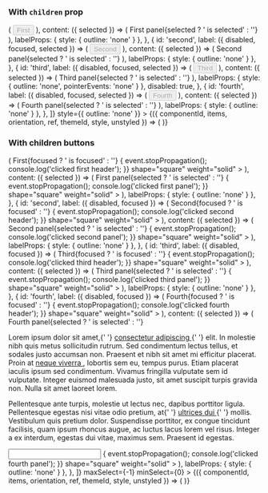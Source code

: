 
<PageTitle src="compositions/Accordion" title="Accordion" />
<Subtitle />
<Description />
<Primary />
<ArgsTable story={PRIMARY_STORY} />
<Stories />

### With `children` prop

<Canvas>
  <Accordion
    unstyled
    initialSelected={['second']}
    items={[
      {
        id: 'first',
        label: ({ disabled, focused, selected }) => (
          <Rhythm my={2}>
            <Button
              fullWidth
              align="left"
              as="div"
              color="neutral"
              disabled={disabled}
              focused={focused}
              shape="brick"
              tabIndex={-1}
              weight={selected ? 'shaded' : 'outlined'}
            >
              First
            </Button>
          </Rhythm>
        ),
        content: ({ selected }) => (
          <Typography as="h4" color="primary" heading="h4">
            First panel{selected ? ' is selected' : ''}
          </Typography>
        ),
        labelProps: { style: { outline: 'none' } },
      },
      {
        id: 'second',
        label: ({ disabled, focused, selected }) => (
          <Rhythm my={2}>
            <Button
              fullWidth
              align="left"
              as="div"
              color="neutral"
              disabled={disabled}
              focused={focused}
              shape="brick"
              tabIndex={-1}
              weight={selected ? 'shaded' : 'outlined'}
            >
              Second
            </Button>
          </Rhythm>
        ),
        content: ({ selected }) => (
          <Typography as="h4" color="primary" heading="h4">
            Second panel{selected ? ' is selected' : ''}
          </Typography>
        ),
        labelProps: { style: { outline: 'none' } },
      },
      {
        id: 'third',
        label: ({ disabled, focused, selected }) => (
          <Rhythm my={2}>
            <Button
              fullWidth
              align="left"
              as="div"
              color="neutral"
              disabled={disabled}
              focused={focused}
              shape="brick"
              tabIndex={-1}
              weight={selected ? 'shaded' : 'outlined'}
            >
              Third
            </Button>
          </Rhythm>
        ),
        content: ({ selected }) => (
          <Typography as="h4" color="primary" heading="h4">
            Third panel{selected ? ' is selected' : ''}
          </Typography>
        ),
        labelProps: { style: { outline: 'none', pointerEvents: 'none' } },
        disabled: true,
      },
      {
        id: 'fourth',
        label: ({ disabled, focused, selected }) => (
          <Rhythm my={2}>
            <Button
              fullWidth
              align="left"
              as="div"
              color="neutral"
              disabled={disabled}
              focused={focused}
              shape="brick"
              tabIndex={-1}
              weight={selected ? 'shaded' : 'outlined'}
            >
              Fourth
            </Button>
          </Rhythm>
        ),
        content: ({ selected }) => (
          <Typography as="h4" color="primary" heading="h4">
            Fourth panel{selected ? ' is selected' : ''}
          </Typography>
        ),
        labelProps: { style: { outline: 'none' } },
      },
    ]}
    style={{ outline: 'none' }}
  >
    {({ componentId, items, orientation, ref, themeId, style, unstyled }) => (
      <AccordionContainer orientation={orientation} style={{ ...style, border: 'none' }}>
        <AccordionList
          componentId={componentId}
          items={items}
          orientation={orientation}
          ref={ref}
          style={{
            alignItems: 'center',
            display: 'flex',
            flexDirection: orientation === 'vertical' ? 'column' : 'row',
            outline: 'none',
          }}
          themeId={themeId}
          unstyled={unstyled}
        />
      </AccordionContainer>
    )}
  </Accordion>
</Canvas>

### With children buttons

<Canvas>
  <Accordion
    unstyled
    initialSelected={['first']}
    items={[
      {
        id: 'first',
        label: ({ disabled, focused }) => (
          <Rhythm pl={5} pr={3} py={3}>
            <Paper bordered full color={focused ? 'accent' : 'primary'}>
              <Flex full alignItems="center" direction="row" justifyContent="space-between">
                <span>First{focused ? ' is focused' : ''}</span>
                <IconButton
                  color={!focused && 'neutral'}
                  contrast={focused}
                  disabled={disabled}
                  onClick={event => {
                    event.stopPropagation();
                    console.log('clicked first header');
                  }}
                  shape="square"
                  weight="solid"
                >
                  <TimesIcon scale="small" />
                </IconButton>
              </Flex>
            </Paper>
          </Rhythm>
        ),
        content: ({ selected }) => (
          <Rhythm pl={5} pr={3} py={3}>
            <Paper full bordered={['vertical', 'bottom']} color="primary">
              <Flex full alignItems="center" direction="row" justifyContent="space-between">
                <span>First panel{selected ? ' is selected' : ''}</span>
                <IconButton
                  as="div"
                  color="neutral"
                  onClick={event => {
                    event.stopPropagation();
                    console.log('clicked first panel');
                  }}
                  shape="square"
                  weight="solid"
                >
                  <CheckIcon scale="small" />
                </IconButton>
              </Flex>
            </Paper>
          </Rhythm>
        ),
        labelProps: { style: { outline: 'none' } },
      },
      {
        id: 'second',
        label: ({ disabled, focused }) => (
          <Rhythm full pl={5} pr={3} py={3}>
            <Paper bordered full color={focused ? 'accent' : 'primary'}>
              <Flex full alignItems="center" direction="row" justifyContent="space-between">
                <span>Second{focused ? ' is focused' : ''}</span>
                <IconButton
                  color={!focused && 'neutral'}
                  contrast={focused}
                  disabled={disabled}
                  onClick={event => {
                    event.stopPropagation();
                    console.log('clicked second header');
                  }}
                  shape="square"
                  weight="solid"
                >
                  <TimesIcon scale="small" />
                </IconButton>
              </Flex>
            </Paper>
          </Rhythm>
        ),
        content: ({ selected }) => (
          <Rhythm pl={5} pr={3} py={3}>
            <Paper full bordered={['vertical', 'bottom']} color="primary">
              <Flex full alignItems="center" direction="row" justifyContent="space-between">
                <span>Second panel{selected ? ' is selected' : ''}</span>
                <IconButton
                  as="div"
                  color="neutral"
                  onClick={event => {
                    event.stopPropagation();
                    console.log('clicked second panel');
                  }}
                  shape="square"
                  weight="solid"
                >
                  <CheckIcon scale="small" />
                </IconButton>
              </Flex>
            </Paper>
          </Rhythm>
        ),
        labelProps: { style: { outline: 'none' } },
      },
      {
        id: 'third',
        label: ({ disabled, focused }) => (
          <Rhythm pl={5} pr={3} py={3}>
            <Paper bordered full color={focused ? 'accent' : 'primary'}>
              <Flex full alignItems="center" direction="row" justifyContent="space-between">
                <span>Third{focused ? ' is focused' : ''}</span>
                <IconButton
                  color={!focused && 'neutral'}
                  contrast={focused}
                  disabled={disabled}
                  onClick={event => {
                    event.stopPropagation();
                    console.log('clicked third header');
                  }}
                  shape="square"
                  weight="solid"
                >
                  <TimesIcon scale="small" />
                </IconButton>
              </Flex>
            </Paper>
          </Rhythm>
        ),
        content: ({ selected }) => (
          <Rhythm pl={5} pr={3} py={3}>
            <Paper full bordered={['vertical', 'bottom']} color="primary">
              <Flex full alignItems="center" direction="row" justifyContent="space-between">
                <span>Third panel{selected ? ' is selected' : ''}</span>
                <IconButton
                  as="div"
                  color="neutral"
                  onClick={event => {
                    event.stopPropagation();
                    console.log('clicked third panel');
                  }}
                  shape="square"
                  weight="solid"
                >
                  <CheckIcon scale="small" />
                </IconButton>
              </Flex>
            </Paper>
          </Rhythm>
        ),
        labelProps: { style: { outline: 'none' } },
      },
      {
        id: 'fourth',
        label: ({ disabled, focused }) => (
          <Rhythm pl={5} pr={3} py={3}>
            <Paper bordered full color={focused ? 'accent' : 'primary'}>
              <Flex full alignItems="center" direction="row" justifyContent="space-between">
                <span>Fourth{focused ? ' is focused' : ''}</span>
                <IconButton
                  color={!focused && 'neutral'}
                  contrast={focused}
                  disabled={disabled}
                  onClick={event => {
                    event.stopPropagation();
                    console.log('clicked fourth header');
                  }}
                  shape="square"
                  weight="solid"
                >
                  <TimesIcon scale="small" />
                </IconButton>
              </Flex>
            </Paper>
          </Rhythm>
        ),
        content: ({ selected }) => (
          <Rhythm pl={5} pr={3} py={3}>
            <Paper full bordered={['vertical', 'bottom']} color="primary">
              <Flex full alignItems="flex-start" direction="row" justifyContent="space-between">
                <Rhythm grouped mr={2} my={3}>
                  <span>Fourth panel{selected ? ' is selected' : ''}</span>
                  <p>
                    Lorem ipsum dolor sit amet,{' '}
                    <a href="https://phorkit.org" rel="noreferrer" target="_blank">
                      consectetur adipiscing
                    </a>{' '}
                    elit. In molestie nibh quis metus sollicitudin rutrum. Sed condimentum lectus tellus, et sodales
                    justo accumsan non. Praesent et nibh sit amet mi efficitur placerat. Proin at
                    <a href="https://phorkit.org" rel="noreferrer" target="_blank">
                      neque viverra
                    </a>, lobortis sem eu, tempus purus. Etiam placerat iaculis ipsum sed condimentum. Vivamus fringilla
                    vulputate sem id vulputate. Integer euismod malesuada justo, sit amet suscipit turpis gravida non. Nulla
                    sit amet laoreet lorem.
                  </p>
                  <p>
                    Pellentesque ante turpis, molestie ut lectus nec, dapibus porttitor ligula. Pellentesque egestas
                    nisi vitae odio pretium, at{' '}
                    <a href="https://phorkit.org" rel="noreferrer" target="_blank">
                      ultrices dui
                    </a>{' '}
                    mollis. Vestibulum quis pretium dolor. Suspendisse porttitor, ex congue tincidunt facilisis, quam
                    ipsum rhoncus augue, ac luctus lacus lorem vel risus. Integer a ex interdum, egestas dui vitae,
                    maximus sem. Praesent id egestas.
                  </p>
                  <input style={{ height: 28 }} type="text" />
                </Rhythm>
                <IconButton
                  as="div"
                  color="neutral"
                  onClick={event => {
                    event.stopPropagation();
                    console.log('clicked fourth panel');
                  }}
                  shape="square"
                  weight="solid"
                >
                  <CheckIcon scale="small" />
                </IconButton>
              </Flex>
            </Paper>
          </Rhythm>
        ),
        labelProps: { style: { outline: 'none' } },
      },
    ]}
    maxSelect={-1}
    minSelect={0}
  >
    {({ componentId, items, orientation, ref, themeId, style, unstyled }) => (
      <AccordionContainer orientation={orientation} style={{ ...style, border: 'none' }}>
        <AccordionList
          componentId={componentId}
          items={items}
          orientation={orientation}
          ref={ref}
          style={{
            alignItems: 'center',
            display: 'flex',
            flexDirection: orientation === 'vertical' ? 'column' : 'row',
            outline: 'none',
          }}
          themeId={themeId}
          unstyled={unstyled}
        />
      </AccordionContainer>
    )}
  </Accordion>
</Canvas>

